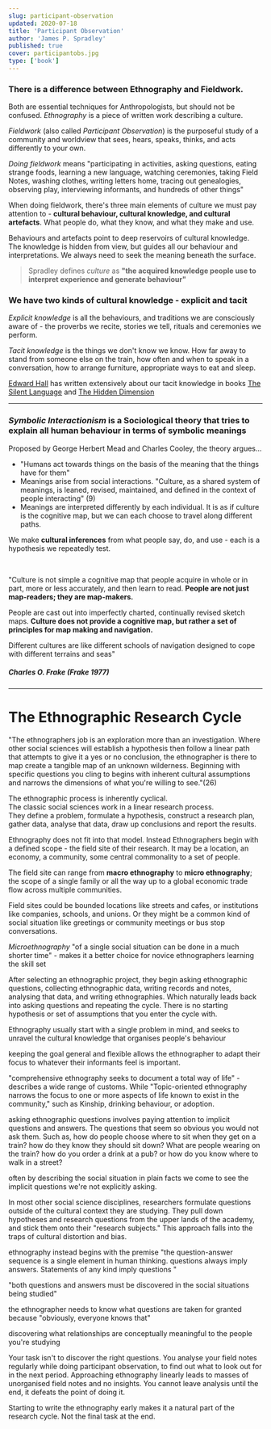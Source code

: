 ```yaml
---
slug: participant-observation
updated: 2020-07-18
title: 'Participant Observation'
author: 'James P. Spradley'
published: true
cover: participantobs.jpg
type: ['book']
---
```


### There is a difference between **Ethnography** and **Fieldwork.**
Both are essential techniques for Anthropologists, but should not be confused. _Ethnography_ is a piece of written work describing a culture.

_Fieldwork_ (also called _Participant Observation_) is the purposeful study of a community and worldview that sees, hears, speaks, thinks, and acts differently to your own.

_Doing fieldwork_ means "participating in activities, asking questions, eating strange foods, learning a new language, watching ceremonies, taking Field Notes, washing clothes, writing letters home, tracing out genealogies, observing play, interviewing informants, and hundreds of other things"

When doing fieldwork, there's three main elements of culture we must pay attention to - **cultural behaviour, cultural knowledge, and cultural artefacts**.  What people do, what they know, and what they make and use.

Behaviours and artefacts point to deep reservoirs of cultural knowledge. The knowledge is hidden from view, but guides all our behaviour and interpretations. We always need to seek the meaning beneath the surface.

> Spradley defines _culture_ as **"the acquired knowledge people use to interpret experience and generate behaviour"**


### We have two kinds of cultural knowledge - explicit and tacit

_Explicit knowledge_ is all the behaviours, and traditions we are consciously aware of - the proverbs we recite, stories we tell, rituals and ceremonies we perform.

_Tacit knowledge_ is the things we don't know we know. How far away to stand from someone else on the train, how often and when to speak in a conversation, how to arrange furniture, appropriate ways to eat and sleep.

[Edward Hall]() has written extensively about our tacit knowledge in books [The Silent Language]() and [The Hidden Dimension]()

---

### _Symbolic Interactionism_ is a Sociological theory that tries to **explain all human behaviour in terms of symbolic meanings**

Proposed by George Herbert Mead and Charles Cooley, the theory argues...
- "Humans act towards things on the basis of the meaning that the things have for them"
- Meanings arise from social interactions. "Culture, as a shared system of meanings, is leaned, revised, maintained, and defined in the context of people interacting" (9)
- Meanings are interpreted differently by each individual. It is as if culture is the cognitive map, but we can each choose to travel along different paths.

We make **cultural inferences** from what people say, do, and use - each is a hypothesis we repeatedly test.

<br />

<SimpleCard width="740px">

"Culture is not simple a cognitive map that people acquire in whole or in part, more or less accurately, and then learn to read. **People are not just map-readers; they are map-makers.**

People are cast out into imperfectly charted, continually revised sketch maps. **Culture does not provide a cognitive map, but rather a set of principles for map making and navigation.**

Different cultures are like different schools of navigation designed to cope with different terrains and seas"

##### _Charles O. Frake (Frake 1977)_

</SimpleCard>

---

# The Ethnographic Research Cycle

"The ethnographers job is an exploration more than an investigation. Where other social sciences will establish a hypothesis then follow a linear path that attempts to give it a yes or no conclusion, the ethnographer is there to map create a tangible map of an unknown wilderness. Beginning with specific questions you cling to begins with inherent cultural assumptions and narrows the dimensions of what you're willing to see."(26)

The ethnographic process is inherently cyclical.  
The classic social sciences work in a linear research process.  
They define a problem, formulate a hypothesis, construct a research plan, gather data, analyse that data, draw up conclusions and report the results.

Ethnography does not fit into that model. Instead Ethnographers begin with a defined scope - the field site of their research. It may be a location, an economy, a community, some central commonality to a set of people. 

The field site can range from **macro ethnography** to **micro ethnography**; the scope of a single family or all the way up to a global economic trade flow across multiple communities.

Field sites could be bounded locations like streets and cafes, or institutions like companies, schools, and unions. Or they might be a common kind of social situation like greetings or community meetings or bus stop conversations.

_Microethnography_ "of a single social situation can be done in a much shorter time" - makes it a better choice for novice ethnographers learning the skill set

After selecting an ethnographic project, they begin asking ethnographic questions, collecting ethnographic data, writing records and notes, analysing that data, and writing ethnographies. Which naturally leads back into asking questions and repeating the cycle. There is no starting hypothesis or set of assumptions that you enter the cycle with. 

Ethnography usually start with a single problem in mind, and seeks to unravel the cultural knowledge that organises people's behaviour 

keeping the goal general and flexible allows the ethnographer to adapt their focus to whatever their informants feel is important.

"comprehensive ethnography seeks to document a total way of life" - describes a wide range of customs. While "Topic-oriented ethnography narrows the focus to one or more aspects of life known to exist in the community," such as Kinship, drinking behaviour, or adoption.

asking ethnographic questions involves paying attention to implicit questions and answers. The questions that seem so obvious you would not ask them. Such as, how do people choose where to sit when they get on a train? how do they know they should sit down? What are people wearing on the train? how do you order a drink at a pub? or how do you know where to walk in a street?

often by describing the social situation in plain facts we come to see the implicit questions we're not explicitly asking.

In most other social science disciplines, researchers formulate questions outside of the cultural context they are studying. They pull down hypotheses and research questions from the upper lands of the academy, and stick them onto their "research subjects." This approach falls into the traps of cultural distortion and bias.

ethnography instead begins with the premise "the question-answer sequence is a single element in human thinking. questions always imply answers. Statements of any kind imply questions "

"both questions and answers must be discovered in the social situations being studied"

the ethnographer needs to know what questions are taken for granted because "obviously, everyone knows that"

discovering what relationships are conceptually meaningful to the people you're studying

Your task isn't to discover the right questions. You analyse your field notes regularly while doing participant observation, to find out what to look out for in the next period. Approaching ethnography linearly leads to masses of unorganised field notes and no insights. You cannot leave analysis until the end, it defeats the point of doing it.

Starting to write the ethnography early makes it a natural part of the research cycle. Not the final task at the end.